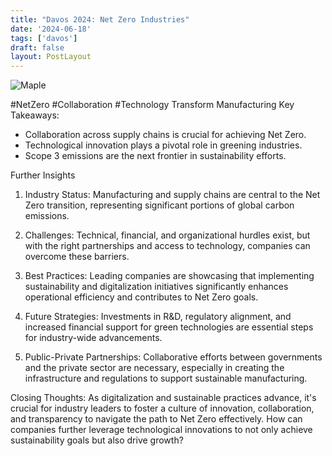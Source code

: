 ```yaml
---
title: "Davos 2024: Net Zero Industries"
date: '2024-06-18'
tags: ['davos']
draft: false
layout: PostLayout
---
```


<div className="flex justify-center">
<div className="my-1 w-full px-2 xl:my-1 xl:w-1/2 xl:px-2">
    <img src="https://img.youtube.com/vi/Xl9r3PXTv7g/0.jpg" alt="Maple" className="mx-auto h-58 w-auto" />
</div>
</div>

#NetZero #Collaboration #Technology Transform Manufacturing
Key Takeaways:
- Collaboration across supply chains is crucial for achieving Net Zero.
- Technological innovation plays a pivotal role in greening industries.
- Scope 3 emissions are the next frontier in sustainability efforts.

Further Insights
1. Industry Status:
Manufacturing and supply chains are central to the Net Zero transition, representing significant portions of global carbon emissions.

2. Challenges:
Technical, financial, and organizational hurdles exist, but with the right partnerships and access to technology, companies can overcome these barriers.

3. Best Practices:
Leading companies are showcasing that implementing sustainability and digitalization initiatives significantly enhances operational efficiency and contributes to Net Zero goals.

4. Future Strategies:
Investments in R&D, regulatory alignment, and increased financial support for green technologies are essential steps for industry-wide advancements.

5. Public-Private Partnerships:
Collaborative efforts between governments and the private sector are necessary, especially in creating the infrastructure and regulations to support sustainable manufacturing.

Closing Thoughts:
As digitalization and sustainable practices advance, it's crucial for industry leaders to foster a culture of innovation, collaboration, and transparency to navigate the path to Net Zero effectively. How can companies further leverage technological innovations to not only achieve sustainability goals but also drive growth?
